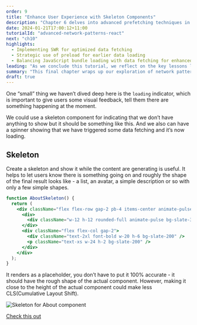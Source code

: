 ```yaml
---
order: 9
title: "Enhance User Experience with Skeleton Components"
description: "Chapter 6 delves into advanced prefetching techniques in React applications, using SWR for efficient data fetching. It highlights how to enhance application responsiveness and user experience through strategic data loading and parallel network requests."
date: 2024-01-21T17:00:12+11:00
tutorialId: "advanced-network-patterns-react"
next: "ch10"
highlights:
  - Implementing SWR for optimized data fetching
  - Strategic use of preload for earlier data loading
  - Balancing JavaScript bundle loading with data fetching for enhanced interactivity
leading: "As we conclude this tutorial, we reflect on the key lessons learned and set the stage for exploring server-side technology and its impact on application performance."
summary: "This final chapter wraps up our exploration of network patterns in React. We've covered parallel requests, code splitting, and prefetching to improve performance. Up next, we'll explore server-side technologies to further enhance application performance."
draft: true
---
```


One “small” thing we haven’t dived deep here is the `loading` indicator, which is important to give users some visual feedback, tell them there are something happening at the moment.

We could use a skeleton component for indicating that we don’t have anything to show but it should be something like this. And we also can have a spinner showing that we have triggered some data fetching and it’s now loading.

## Skeleton

Create a skeleton and show it while the content are generating is useful. It helps to let users know there is something going on and roughly the shape of the final result looks like - a list, an avatar, a simple description or so with only a few simple shapes.

```jsx
function AboutSkeleton() {
  return (
    <div className="flex flex-row gap-2 pb-4 items-center animate-pulse">
      <div>
        <div className="w-12 h-12 rounded-full animate-pulse bg-slate-300" />
      </div>
      <div className="flex flex-col gap-2">
        <div className="text-2xl font-bold w-20 h-6 bg-slate-200" />
        <p className="text-xs w-24 h-2 bg-slate-200" />
      </div>
    </div>
  );
}
```

It renders as a placeholder, you don’t have to put it 100% accurate - it should have the rough shape of the actual component. However, making it close to the height of the actual component could make less CLS(Cumulative Layout Shift).

![Skeleton for About component](/tutorials/advanced-network-patterns-react/ch9/about-skeleton.png)


[Check this out](https://www.youtube.com/watch?v=g5u9LzKydAA)

